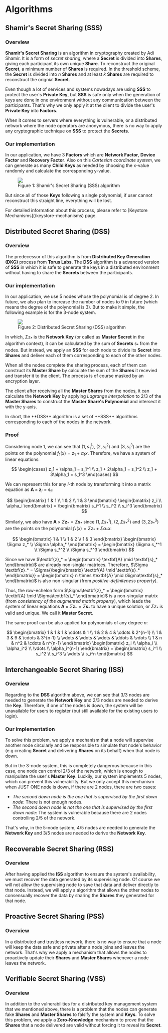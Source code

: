 # Algorithms

## Shamir's Secret Sharing (SSS)

### Overview

**Shamir's Secret Sharing** is an algorithm in cryptography created by Adi Shamir. It is a form of _secret sharing_, where a **Secret** is divided into **Shares**, giving each participant its own unique **Share**. To reconstruct the original **Secret**, a minimum number of **Shares** is required. In the threshold scheme, the **Secret** is divided into $n$ **Shares** and at least $k$ **Shares** are required to reconstruct the orignial **Secret**.

Even though a lot of services and systems nowadays are using **SSS** to protect the user's **Private Key**, but **SSS** is safe only when the generation of keys are done in one environment without any communication between the participants. That's why we only apply it at the client to divide the user's **Private Key** into **Factors**.

When it comes to servers where everything is vulnerable, or a distributed network where the node operators are anonymous, there is no way to apply any cryptographic technique on **SSS** to protect the **Secrets**.

### Our implementation

In our application, we have 3 **Factors** which are **Network Factor**, **Device Factor** and **Recovery Factor**. Also on this _Cartesian coordinate system_, we can generate as many **Child Keys** as needed by choosing the x-value randomly and calculate the corresponding y-value.

<figure className="mx-auto w-full sm:w-1/2 xl:w-1/3">
    <img src="/static/img/sss_plot.png" />
    <figcaption>Figure 1: Shamir's Secret Sharing (SSS) algorithm</figcaption>
</figure>

But since all of those **Keys** following a single polynomial, if user cannot reconstruct this straight line, everything will be lost.

<Note>
    For detailed information about this process, please refer to [Keystore
    Mechanisms](/keystore-mechanisms) page.
</Note>

## Distributed Secret Sharing (DSS)

### Overview

The predecessor of this algorithm is from **Distributed Key Generation (DKG)** process from **Torus Labs**. The **DSS** algorithm is a advanced version of **SSS** in which it is safe to generate the keys in a distributed environment without having to share the **Secrets** between the participants.

### Our implementation

In our application, we use 5 nodes whose the polynomial is of degree 2. In future, we also plan to increase the number of nodes to 9 in future (which means the degree of the polynomial is 3). But to make it simple, the following example is for the 3-node system.

<figure className="mx-auto w-full sm:w-1/2 xl:w-1/3">
    <img src="/static/img/dss_plot.png" />
    <figcaption>
        Figure 2: Distributed Secret Sharing (DSS) algorithm
    </figcaption>
</figure>

In which, $\Sigma\text{z}_{*}$ is the **Network Key** (or called as **Master Secret** in the algorithm context), it can be calculated by the sum of **Secrets** $\text{s}_{*}$ from the nodes. But instead, we apply an **SSS** for each node to divide its **Secret** into **Shares** and deliver each of them corresponding to each of the other nodes.

When all the nodes complete the sharing process, each of them can construct its **Master Share** by calculate the sum of the **Shares** it recevied and transfer it to the client. The process is of course masked by an encryption layer.

The client after receiving all the **Master Shares** from the nodes, it can calculate the **Network Key** by applying _Lagrange interpolation_ to 2/3 of the **Master Shares** to construct the **Master Share's Polynomial** and intersect it with the y-axis.

<Note>
    In short, the **DSS** algorithm is a set of **SSS** algorithms corresponding
    to each of the nodes in the network.
</Note>

### Proof

Considering node 1, we can see that $\left(1, s_1^1\right)$, $\left(2, s_1^2\right)$ and $\left(3, s_1^3\right)$ are the points on the polynomial $f_1(x) = z_1 + \alpha_1x$. Therefore, we have a system of linear equations:

$$
\begin{cases}
z_1 + \alpha_1 = s_1^1 \\
z_1 + 2\alpha_1 = s_1^2 \\
z_1 + 3\alpha_1 = s_1^3
\end{cases}
$$

We can represent this for any $i$-th node by transforming it into a matrix equation as $\textbf{A} \times \textbf{z}_i = \textbf{s}_i$:

$$
\begin{bmatrix}
1 & 1 \\
1 & 2 \\
1 & 3
\end{bmatrix} \begin{bmatrix}
z_i \\
\alpha_i
\end{bmatrix} = \begin{bmatrix}
s_i^1 \\
s_i^2 \\
s_i^3
\end{bmatrix}
$$

Similarly, we also have $\textbf{A} \times \Sigma\textbf{z}_* = \Sigma\textbf{s}_*$ since $\left(1, \Sigma s_*^1\right)$, $\left(2, \Sigma s_*^2\right)$ and $\left(3, \Sigma s_*^3\right)$ are the points on the polynomial $f_*(x) = \Sigma z_* + \Sigma\alpha_*x$:

$$
\begin{bmatrix}
1 & 1 \\
1 & 2 \\
1 & 3
\end{bmatrix} \begin{bmatrix}
\Sigma z_* \\
\Sigma \alpha_*
\end{bmatrix} = \begin{bmatrix}
\Sigma s_*^1 \\
\Sigma s_*^2 \\
\Sigma s_*^3
\end{bmatrix}
$$

Since we have $\textbf{z}_* = \begin{bmatrix} \textbf{A} \mid \textbf{s}_* \end{bmatrix}$ are already non-singlar matrices. Therefore, $\Sigma \textbf{z}_* = \Sigma{\begin{bmatrix} \textbf{A} \mid \textbf{s}_* \end{bmatrix}} = \begin{bmatrix} n \times \textbf{A} \mid \Sigma\textbf{s}_* \end{bmatrix}$ is also non-singular (from _positive-definiteness property_).

Thus, the row-echelon form $\Sigma\textbf{z}_* = \begin{bmatrix} \textbf{A} \mid \Sigma\textbf{s}_* \end{bmatrix}$ is a non-singular matrix (from _consistency of the augmented matrix property_), which leads the system of linear equations $\textbf{A} \times \Sigma\textbf{z}_* = \Sigma\textbf{s}_*$ to have a unique solution, or $\Sigma z_*$ is valid and unique. We call it **Master Secret**.

The same proof can be also applied for polynomials of any degree $n$:

$$
\begin{bmatrix}
1 & 1 & 1 & \cdots & 1 \\
1 & 2 & 4 & \cdots & 2^{n-1} \\
1 & 3 & 9 & \cdots & 3^{n-1} \\
\vdots & \vdots & \vdots & \ddots & \vdots \\
1 & n & n^2 & \cdots & n^{n-1}
\end{bmatrix} \begin{bmatrix}
z_i \\
\alpha_i \\
\alpha_i^2 \\
\vdots \\
\alpha_i^{n-1}
\end{bmatrix} = \begin{bmatrix}
s_i^1 \\
s_i^2 \\
s_i^3 \\
\vdots \\
s_i^n
\end{bmatrix}
$$

## Interchangeable Secret Sharing (ISS)

### Overview

Regarding to the **DSS** algorithm above, we can see that 3/3 nodes are needed to generate the **Network Key** and 2/3 nodes are needed to derive the **Key**. Therefore, if one of the nodes is down, the system will be unavailable for users to register (but still available for the existing users to login).

### Our implementation

To solve this problem, we apply a mechanism that a node will supervise another node circularly and be responsible to simulate that node's behavior (e.g creating **Secret** and delivering **Shares** on its behalf) when that node is down.

But in the 3-node system, this is completely dangerous because in this case, one node can control 2/3 of the network, which is enough to manipulate the user's **Master Key**. Luckily, our system implements 5 nodes, which can prevent this vulnerability. But we only accept this mechanism when JUST ONE node is down, if there are 2 nodes, there are two cases:

- _The second down node is the one that is supervised by the first down node_: There is not enough nodes.
- _The second down node is not the one that is supervised by the first down node_: The system is vulnerable because there are 2 nodes controlling 2/5 of the network.

That's why, in the 5-node system, 4/5 nodes are needed to generate the **Network Key** and 3/5 nodes are needed to derive the **Network Key**.

## Recoverable Secret Sharing (RSS)

### Overview

After having applied the **ISS** algorithm to ensure the system's availability, we must recover the data generated by its supervising node. Of course we will not allow the supervising node to save that data and deliver directly to that node. Instead, we will apply a algorithm that allows the other nodes to consensually recover the data by sharing the **Shares** they generated for that node.

## Proactive Secret Sharing (PSS)

### Overview

In a distributed and trustless network, there is no way to ensure that a node will keep the data safe and private after a node joins and leaves the network. That's why we apply a mechanism that allows the nodes to proactively update their **Shares** and **Master Shares** whenever a node leaves the network.

## Verifiable Secret Sharing (VSS)

### Overview

In addition to the vulnerabilities for a distributed key management system that we mentioned above, there is a problem that the nodes can generate fake **Shares** and **Master Shares** to falsify the system and **Keys**. To solve this problem, we apply a **Zero-Knowledge** mechanism to prove that the **Shares** that a node delivered are valid without forcing it to reveal its **Secret**.

